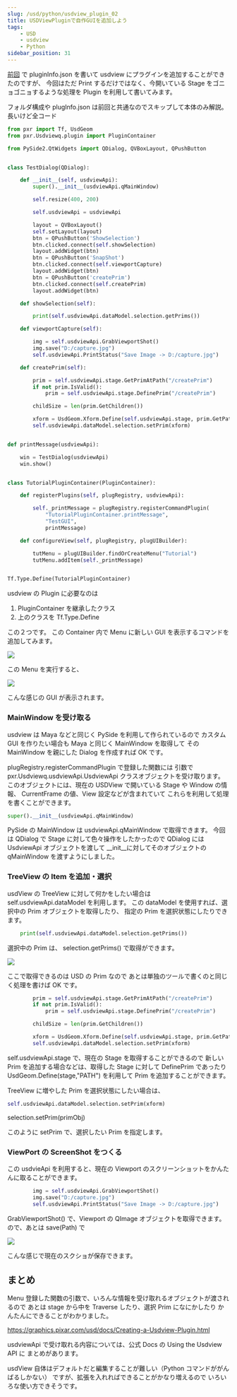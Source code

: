 ```yaml
---
slug: /usd/python/usdview_plugin_02
title: USDViewPluginで自作GUIを追加しよう
tags:
    - USD
    - usdview
    - Python
sidebar_position: 31
---
```


[前回](/usd/python/usdview_plugin_01) で pluginInfo.json を書いて usdview にプラグインを追加することができたのですが、
今回はただ Print するだけではなく、今開いている Stage をゴニョゴニョするような処理を
Plugin を利用して書いてみます。

フォルダ構成や plugInfo.json は前回と共通なのでスキップして本体のみ解説。
長いけど全コード

```python
from pxr import Tf, UsdGeom
from pxr.Usdviewq.plugin import PluginContainer

from PySide2.QtWidgets import QDialog, QVBoxLayout, QPushButton


class TestDialog(QDialog):

    def __init__(self, usdviewApi):
        super().__init__(usdviewApi.qMainWindow)

        self.resize(400, 200)

        self.usdviewApi = usdviewApi

        layout = QVBoxLayout()
        self.setLayout(layout)
        btn = QPushButton('ShowSelection')
        btn.clicked.connect(self.showSelection)
        layout.addWidget(btn)
        btn = QPushButton('SnapShot')
        btn.clicked.connect(self.viewportCapture)
        layout.addWidget(btn)
        btn = QPushButton('createPrim')
        btn.clicked.connect(self.createPrim)
        layout.addWidget(btn)

    def showSelection(self):

        print(self.usdviewApi.dataModel.selection.getPrims())

    def viewportCapture(self):

        img = self.usdviewApi.GrabViewportShot()
        img.save("D:/capture.jpg")
        self.usdviewApi.PrintStatus("Save Image -> D:/capture.jpg")

    def createPrim(self):

        prim = self.usdviewApi.stage.GetPrimAtPath("/createPrim")
        if not prim.IsValid():
            prim = self.usdviewApi.stage.DefinePrim("/createPrim")

        childSize = len(prim.GetChildren())

        xform = UsdGeom.Xform.Define(self.usdviewApi.stage, prim.GetPath().AppendChild(f"ChildNode_{childSize+1}"))
        self.usdviewApi.dataModel.selection.setPrim(xform)


def printMessage(usdviewApi):

    win = TestDialog(usdviewApi)
    win.show()


class TutorialPluginContainer(PluginContainer):

    def registerPlugins(self, plugRegistry, usdviewApi):

        self._printMessage = plugRegistry.registerCommandPlugin(
            "TutorialPluginContainer.printMessage",
            "TestGUI",
            printMessage)

    def configureView(self, plugRegistry, plugUIBuilder):

        tutMenu = plugUIBuilder.findOrCreateMenu("Tutorial")
        tutMenu.addItem(self._printMessage)


Tf.Type.Define(TutorialPluginContainer)
```

usdview の Plugin に必要なのは

1. PluginContainer を継承したクラス
2. 上のクラスを Tf.Type.Define

この２つです。
この Container 内で Menu に新しい GUI を表示するコマンドを追加してみます。

![](https://gyazo.com/c94221845730bcf4fb6747c6e4d9f29e.png)

この Menu を実行すると、

![](https://gyazo.com/cbc02418fd38c7a9fd886b6433772341.png)

こんな感じの GUI が表示されます。

### MainWindow を受け取る

usdview は Maya などと同じく PySide を利用して作られているので
カスタム GUI を作りたい場合も Maya と同じく MainWindow を取得して
その MainWindow を親にした Dialog を作成すれば OK です。

plugRegistry.registerCommandPlugin で登録した関数には
引数で pxr.Usdviewq.usdviewApi.UsdviewApi クラスオブジェクトを受け取ります。
このオブジェクトには、現在の USDView で開いている Stage や Window の情報、
CurrentFrame の値、View 設定などが含まれていて
これらを利用して処理を書くことができます。

```python
super().__init__(usdviewApi.qMainWindow)
```

PySide の MainWindow は usdviewApi.qMainWindow で取得できます。
今回は QDialog で Stage に対して色々操作をしたかったので
QDialog には UsdviewApi オブジェクトを渡して
\_\_init\_\_に対してそのオブジェクトの qMainWindow を渡すようにしました。

### TreeView の Item を追加・選択

usdView の TreeView に対して何かをしたい場合は self.usdviewApi.dataModel を利用します。
この dataModel を使用すれば、選択中の Prim オブジェクトを取得したり、
指定の Prim を選択状態にしたりできます。

```python
    print(self.usdviewApi.dataModel.selection.getPrims())
```

選択中の Prim は、 selection.getPrims() で取得ができます。

![](https://gyazo.com/a91faa582e88b6020517f786f43e0812.png)

ここで取得できるのは USD の Prim なので
あとは単独のツールで書くのと同じく処理を書けば OK です。

```python
        prim = self.usdviewApi.stage.GetPrimAtPath("/createPrim")
        if not prim.IsValid():
            prim = self.usdviewApi.stage.DefinePrim("/createPrim")

        childSize = len(prim.GetChildren())

        xform = UsdGeom.Xform.Define(self.usdviewApi.stage, prim.GetPath().AppendChild(f"ChildNode_{childSize+1}"))
        self.usdviewApi.dataModel.selection.setPrim(xform)
```

self.usdviewApi.stage で、現在の Stage を取得することができるので
新しい Prim を追加する場合などは、取得した Stage に対して DefinePrim であったり
UsdGeom.Define(stage,"PATH")
を利用して Prim を追加することができます。

TreeView に増やした Prim を選択状態にしたい場合は、

```python
self.usdviewApi.dataModel.selection.setPrim(xform)
```

selection.setPrim(primObj)

このように setPrim で、選択したい Prim を指定します。

### ViewPort の ScreenShot をつくる

この usdvieApi を利用すると、現在の Viewport のスクリーンショットをかんたんに取ることができます。

```python
        img = self.usdviewApi.GrabViewportShot()
        img.save("D:/capture.jpg")
        self.usdviewApi.PrintStatus("Save Image -> D:/capture.jpg")
```

GrabViewportShot() で、Viewport の QImage オブジェクトを取得できます。
ので、あとは save(Path) で

![](https://i.gyazo.com/ee182d4498896a8625079f7c48337d6b.jpg)

こんな感じで現在のスクショが保存できます。

## まとめ

Menu 登録した関数の引数で、いろんな情報を受け取れるオブジェクトが渡されるので
あとは stage から中を Traverse したり、選択 Prim になにかしたり
かんたんにできることがわかりました。

https://graphics.pixar.com/usd/docs/Creating-a-Usdview-Plugin.html

usdviewApi で受け取れる内容については、公式 Docs の Using the Usdview API に
まとめがあります。

usdView 自体はデフォルトだと編集することが難しい（Python コマンドががんばるしかない）
ですが、拡張を入れればできることがかなり増えるので
いろいろな使い方できそうです。
